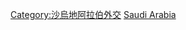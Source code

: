 {{Commonscat|Bilateral relations of Saudi Arabia}}

[[Category:沙烏地阿拉伯外交|Category:沙烏地阿拉伯外交]]
[[Category:各国雙邊關係|Saudi Arabia]]